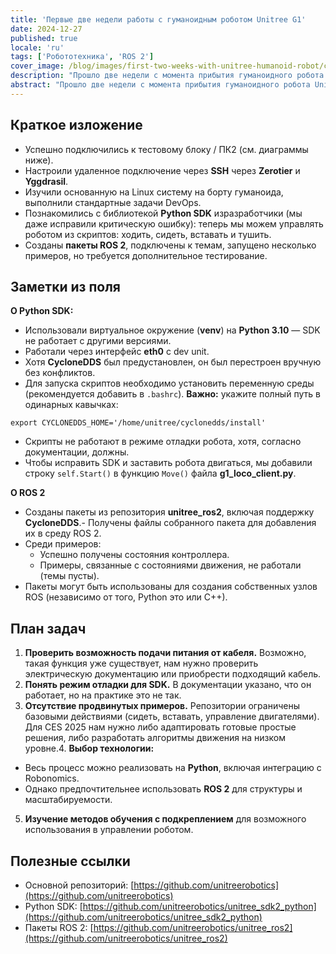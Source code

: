 ```yaml
---
title: 'Первые две недели работы с гуманоидным роботом Unitree G1'
date: 2024-12-27
published: true
locale: 'ru'
tags: ['Робототехника', 'ROS 2']
cover_image: /blog/images/first-two-weeks-with-unitree-humanoid-robot/cover.webp
description: "Прошло две недели с момента прибытия гуманоидного робота Unitree G1 в лабораторию Robonomics. Команда из не менее чем пяти инженеров с кандидатскими степенями в области робототехники немедленно приступила к изучению и программированию нового устройства. Мы хотим поделиться первыми новостями с места событий: впечатлениями, результатами и вызовами на пути к, как мы надеемся, гуманоидной революции!"
abstract: "Прошло две недели с момента прибытия гуманоидного робота Unitree G1 в лабораторию Robonomics. Команда из не менее чем пяти инженеров с кандидатскими степенями в области робототехники немедленно приступила к изучению и программированию нового устройства. Мы хотим поделиться первыми новостями с места событий: впечатлениями, результатами и вызовами на пути к, как мы надеемся, гуманоидной революции!"
---
```


## Краткое изложение

- Успешно подключились к тестовому блоку / ПК2 (см. диаграммы ниже).
- Настроили удаленное подключение через **SSH** через **Zerotier** и **Yggdrasil**.
- Изучили основанную на Linux систему на борту гуманоида, выполнили стандартные задачи DevOps.
- Познакомились с библиотекой **Python SDK** изразработчики (мы даже исправили критическую ошибку): теперь мы можем управлять роботом из скриптов: ходить, сидеть, вставать и тушить.
- Созданы **пакеты ROS 2**, подключены к темам, запущено несколько примеров, но требуется дополнительное тестирование.

<RbImage zoom src="/blog/images/first-two-weeks-with-unitree-humanoid-robot/image-schemes.webp" alt="Поток данных человекоподобного робота Unitree" />

## Заметки из поля

**О Python SDK:**

- Использовали виртуальное окружение (**venv**) на **Python 3.10** — SDK не работает с другими версиями.
- Работали через интерфейс **eth0** с dev unit.
- Хотя **CycloneDDS** был предустановлен, он был перестроен вручную без конфликтов.
- Для запуска скриптов необходимо установить переменную среды (рекомендуется добавить в `.bashrc`). **Важно:** укажите полный путь в одинарных кавычках:

<RbCode>

```
export CYCLONEDDS_HOME='/home/unitree/cyclonedds/install'
```
</RbCode>

- Скрипты не работают в режиме отладки робота, хотя, согласно документации, должны.
- Чтобы исправить SDK и заставить робота двигаться, мы добавили строку `self.Start()` в функцию `Move()` файла **g1_loco_client.py**.

**О ROS 2**

- Созданы пакеты из репозитория **unitree_ros2**, включая поддержку **CycloneDDS**.- Получены файлы собранного пакета для добавления их в среду ROS 2.
- Среди примеров:
  - Успешно получены состояния контроллера.
  - Примеры, связанные с состояниями движения, не работали (темы пусты).
- Пакеты могут быть использованы для создания собственных узлов ROS (независимо от того, Python это или C++).

<RbGridWrapper columns="2" textAlign="center" align="end">
  <RbGridElement>
    <RbImage zoom src="/blog/images/first-two-weeks-with-unitree-humanoid-robot/first-entering.webp" alt="Первый вход человекоподобного робота Unitree" />
  </RbGridElement>
  <RbGridElement>
    <RbImage zoom src="/blog/images/first-two-weeks-with-unitree-humanoid-robot/cyclonedds-error.webp" alt="Ошибка CycloneDDS человекоподобного робота Unitree" />
  </RbGridElement>
</RbGridWrapper>

## План задач

1. **Проверить возможность подачи питания от кабеля.** Возможно, такая функция уже существует, нам нужно проверить электрическую документацию или приобрести подходящий кабель.
2. **Понять режим отладки для SDK.** В документации указано, что он работает, но на практике это не так.
3. **Отсутствие продвинутых примеров.** Репозитории ограничены базовыми действиями (сидеть, вставать, управление двигателями). Для CES 2025 нам нужно либо адаптировать готовые простые решения, либо разработать алгоритмы движения на низком уровне.4. **Выбор технологии:**
  - Весь процесс можно реализовать на **Python**, включая интеграцию с Robonomics.
  - Однако предпочтительнее использовать **ROS 2** для структуры и масштабируемости.
5. **Изучение методов обучения с подкреплением** для возможного использования в управлении роботом.

## Полезные ссылки

- Основной репозиторий: [https://github.com/unitreerobotics](https://github.com/unitreerobotics)   
- Python SDK: [https://github.com/unitreerobotics/unitree_sdk2_python](https://github.com/unitreerobotics/unitree_sdk2_python)   
- Пакеты ROS 2: [https://github.com/unitreerobotics/unitree_ros2](https://github.com/unitreerobotics/unitree_ros2)  